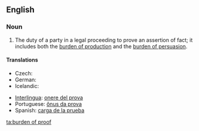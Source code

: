 ==English==
{{wikipedia}}

===Noun===
{{en-noun|sg=[[burden]] [[of]] [[proof]]|burdens of proof}}

# {{legal}} The duty of a party in a legal proceeding to prove an assertion of fact; it includes both the [[burden of production]] and the [[burden of persuasion]].

====Translations====
{{trans-top|duty of a party in a legal proceeding}}
* Czech: {{t-|cs|důkazní břemeno|n}}
* German: {{t-|de|Beweislast|f}}
* Icelandic: {{t-|is|sönnunarbyrði|f}}
{{trans-mid}}
* [[Interlingua]]: [[onere del prova]]
* Portuguese: [[ônus da prova]] {{m}}
* Spanish: [[carga de la prueba]] {{f}}
{{trans-bottom}}

[[ta:burden of proof]]